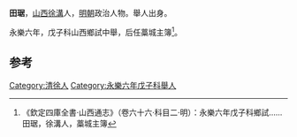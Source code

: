'''田琚'''，[[山西|山西]][[徐溝|徐溝]]人，[[明朝|明朝]]政治人物。舉人出身。

永樂六年，戊子科山西鄉試中舉，后任藁城主簿<ref>《欽定四庫全書·山西通志》（卷六十六·科目二·明）：永樂六年戊子科鄉試……田琚，徐溝人，藁城主簿</ref>。

==参考==
{{reflist}}
{{明朝人物小作品}}

[[Category:清徐人|Category:清徐人]]
[[Category:永樂六年戊子科舉人|Category:永樂六年戊子科舉人]]